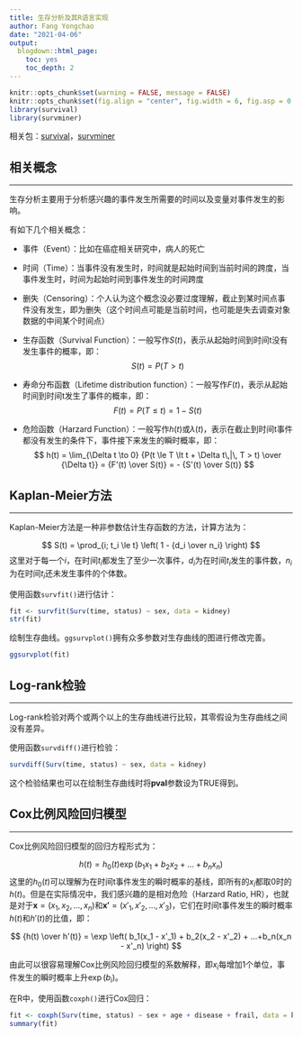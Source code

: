 ```yaml
---
title: 生存分析及其R语言实现
author: Fang Yongchao
date: "2021-04-06"
output:
  blogdown::html_page:
    toc: yes
    toc_depth: 2
---
```


```r
knitr::opts_chunk$set(warning = FALSE, message = FALSE)
knitr::opts_chunk$set(fig.align = "center", fig.width = 6, fig.asp = 0.7)
library(survival)
library(survminer)
```

相关包：[survival](https://mirrors.tuna.tsinghua.edu.cn/CRAN/web/packages/survival/index.html)，[survminer](https://mirrors.tuna.tsinghua.edu.cn/CRAN/web/packages/survminer/index.html)

## 相关概念

------------------------------

生存分析主要用于分析感兴趣的事件发生所需要的时间以及变量对事件发生的影响。

有如下几个相关概念：

- 事件（Event）：比如在癌症相关研究中，病人的死亡
- 时间（Time）：当事件没有发生时，时间就是起始时间到当前时间的跨度，当事件发生时，时间为起始时间到事件发生的时间跨度
- 删失（Censoring）：个人认为这个概念没必要过度理解，截止到某时间点事件没有发生，即为删失（这个时间点可能是当前时间，也可能是失去调查对象数据的中间某个时间点）
- 生存函数（Survival Function）：一般写作$S(t)$，表示从起始时间到时间t没有发生事件的概率，即：
$$
S(t) = P \left( T > t \right)
$$
- 寿命分布函数（Lifetime distribution function）：一般写作$F(t)$，表示从起始时间到时间t发生了事件的概率，即：
$$
F(t) = P \left( T \le t \right) = 1 - S(t)
$$

- 危险函数（Harzard Function）：一般写作$h(t)$或$\lambda(t)$，表示在截止到时间t事件都没有发生的条件下，事件接下来发生的瞬时概率，即：
$$
h(t) = \lim_{\Delta t \to 0} {P(t \le T \lt t + \Delta t\,|\, T > t) \over {\Delta t}} = {F'(t) \over S(t)} = - {S'(t) \over S(t)}
$$

## Kaplan-Meier方法

------------------------------

Kaplan-Meier方法是一种非参数估计生存函数的方法，计算方法为：

$$
S(t) = \prod_{i; t_i \le t} \left( 1 - {d_i \over n_i} \right)
$$
这里对于每一个$i$，在时间$t_i$都发生了至少一次事件，$d_i$为在时间$t_i$发生的事件数，$n_i$为在时间$t_i$还未发生事件的个体数。

使用函数`survfit()`进行估计：
```r
fit <- survfit(Surv(time, status) ~ sex, data = kidney)
str(fit)
```

绘制生存曲线。`ggsurvplot()`拥有众多参数对生存曲线的图进行修改完善。
```r
ggsurvplot(fit)
```

## Log-rank检验

------------------------------

Log-rank检验对两个或两个以上的生存曲线进行比较，其零假设为生存曲线之间没有差异。

使用函数`survdiff()`进行检验：
```r
survdiff(Surv(time, status) ~ sex, data = kidney)
```

这个检验结果也可以在绘制生存曲线时将**pval**参数设为TRUE得到。

## Cox比例风险回归模型

------------------------------

Cox比例风险回归模型的回归方程形式为：

$$
h(t) = h_0(t) \exp \left( b_1x_1 + b_2x_2 + ... + b_nx_n\right)
$$
这里的$h_0(t)$可以理解为在时间t事件发生的瞬时概率的基线，即所有的$x_i$都取0时的$h(t)$。但是在实际情况中，我们感兴趣的是相对危险（Harzard Ratio, HR），也就是对于$\boldsymbol{x} = (x_1, x_2, ..., x_n)$和$\boldsymbol{x'} = (x'_1, x'_2, ..., x'_3)$，它们在时间t事件发生的瞬时概率$h(t)$和$h'(t)$的比值，即：

$$
{h(t) \over h'(t)} = \exp \left( b_1(x_1 - x'_1) + b_2(x_2 - x'_2) + ...+b_n(x_n - x'_n) \right)
$$

由此可以很容易理解Cox比例风险回归模型的系数解释，即$x_i$每增加1个单位，事件发生的瞬时概率上升$\exp(b_i)$。

在R中，使用函数`coxph()`进行Cox回归：

```r
fit <- coxph(Surv(time, status) ~ sex + age + disease + frail, data = kidney)
summary(fit)
```






